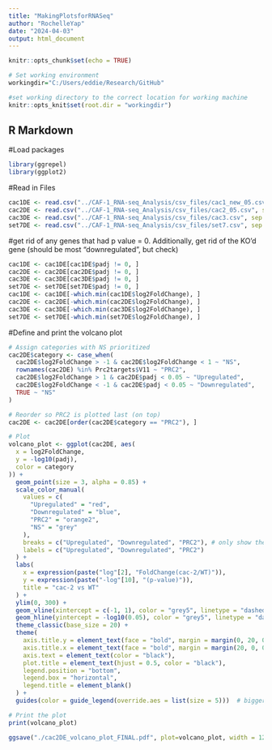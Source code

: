 ```yaml
---
title: "MakingPlotsforRNASeq"
author: "RochelleYap"
date: "2024-04-03"
output: html_document
---
```


```r
knitr::opts_chunk$set(echo = TRUE)

# Set working environment
workingdir="C:/Users/eddie/Research/GitHub"

#set working directory to the correct location for working machine
knitr::opts_knit$set(root.dir = "workingdir")
```

## R Markdown

#Load packages
```r
library(ggrepel)
library(ggplot2)
```

#Read in Files

```r
cac1DE <- read.csv("../CAF-1_RNA-seq_Analysis/csv_files/cac1_new_05.csv", sep = ",", header = TRUE, row.names = 1)
cac2DE <- read.csv("../CAF-1_RNA-seq_Analysis/csv_files/cac2_05.csv", sep = ",", header = TRUE, row.names = 1)
cac3DE <- read.csv("../CAF-1_RNA-seq_Analysis/csv_files/cac3.csv", sep = ",", header = TRUE, row.names = 1)
set7DE <- read.csv("../CAF-1_RNA-seq_Analysis/csv_files/set7.csv", sep = ",", header = TRUE, row.names = 1)
```

#get rid of any genes that had p value = 0. Additionally, get rid of the KO'd gene (should be most "downregulated", but check)

```r
cac1DE <- cac1DE[cac1DE$padj != 0, ]
cac2DE <- cac2DE[cac2DE$padj != 0, ]
cac3DE <- cac3DE[cac3DE$padj != 0, ]
set7DE <- set7DE[set7DE$padj != 0, ]
cac1DE <- cac1DE[-which.min(cac1DE$log2FoldChange), ]
cac2DE <- cac2DE[-which.min(cac2DE$log2FoldChange), ]
cac3DE <- cac3DE[-which.min(cac3DE$log2FoldChange), ]
set7DE <- set7DE[-which.min(set7DE$log2FoldChange), ]
```

#Define and print the volcano plot

```r
# Assign categories with NS prioritized
cac2DE$category <- case_when(
  cac2DE$log2FoldChange > -1 & cac2DE$log2FoldChange < 1 ~ "NS",
  rownames(cac2DE) %in% Prc2targets$V11 ~ "PRC2",
  cac2DE$log2FoldChange > 1 & cac2DE$padj < 0.05 ~ "Upregulated",
  cac2DE$log2FoldChange < -1 & cac2DE$padj < 0.05 ~ "Downregulated",
  TRUE ~ "NS"
)

# Reorder so PRC2 is plotted last (on top)
cac2DE <- cac2DE[order(cac2DE$category == "PRC2"), ]

# Plot
volcano_plot <- ggplot(cac2DE, aes(
  x = log2FoldChange,
  y = -log10(padj),
  color = category
)) +
  geom_point(size = 3, alpha = 0.85) +
  scale_color_manual(
    values = c(
      "Upregulated" = "red",
      "Downregulated" = "blue",
      "PRC2" = "orange2",
      "NS" = "grey"
    ),
    breaks = c("Upregulated", "Downregulated", "PRC2"), # only show these in legend
    labels = c("Upregulated", "Downregulated", "PRC2")
  ) +
  labs(
    x = expression(paste("log"[2], "FoldChange(cac-2/WT)")),
    y = expression(paste("-log"[10], "(p-value)")),
    title = "cac-2 vs WT"
  ) +
  ylim(0, 300) +
  geom_vline(xintercept = c(-1, 1), color = "grey5", linetype = "dashed", alpha = 0.5) +
  geom_hline(yintercept = -log10(0.05), color = "grey5", linetype = "dashed", alpha = 0.5) +
  theme_classic(base_size = 20) +
  theme(
    axis.title.y = element_text(face = "bold", margin = margin(0, 20, 0, 0), size = rel(1.1), color = 'black'),
    axis.title.x = element_text(face = "bold", margin = margin(20, 0, 0, 0), size = rel(1.1), color = 'black',),
    axis.text = element_text(color = "black"),
    plot.title = element_text(hjust = 0.5, color = "black"),
    legend.position = "bottom",
    legend.box = "horizontal",
    legend.title = element_blank() 
  ) +
  guides(color = guide_legend(override.aes = list(size = 5)))  # bigger legend dots

# Print the plot
print(volcano_plot)

ggsave("./cac2DE_volcano_plot_FINAL.pdf", plot=volcano_plot, width = 12, height = 9, unit="in",  dpi=400)
```
